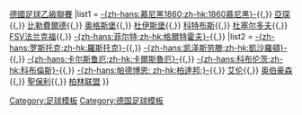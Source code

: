 {{Navbox
|name = 德乙2009/10
|title = [[2009年至2010年德國足球乙級聯賽|2009/10年]]{{,}}[[德國足球乙級聯賽]]
|list1 = [[1860慕尼黑足球俱樂部|-{zh-hans:慕尼黑1860;zh-hk:1860慕尼黑}-]]{{,}} [[亚琛足球俱乐部|亞琛]]{{,}} [[比勒費爾德足球俱樂部|比勒費爾德]]{{,}} [[奥格斯堡足球俱乐部|奧格斯堡]]{{,}} [[杜伊斯堡足球俱樂部|杜伊斯堡]]{{,}} [[科特布斯足球俱樂部|科特布斯]]{{,}} [[杜塞尔多夫足球俱乐部|杜塞尔多夫]]{{,}} [[FSV法兰克福|FSV法兰克福]]{{,}} [[菲尔特足球俱乐部|-{zh-hans:菲尔特;zh-hk:格爾特霍夫}-]]{{,}} 
|list2 = [[汉莎罗斯托克足球俱乐部|-{zh-hans:罗斯托克;zh-hk:羅斯托克}-]]{{,}} [[凯泽斯劳滕足球俱乐部|-{zh-hans:凯泽斯劳滕;zh-hk:凱沙羅頓}-]]{{,}} [[卡尔斯鲁厄体育俱乐部|-{zh-hans:卡尔斯鲁厄;zh-hk:卡爾斯魯厄}-]]{{,}} [[科布伦茨足球俱乐部|-{zh-hans:科布伦茨;zh-hk:科布倫斯}-]]{{,}} [[帕德博恩07足球俱乐部|-{zh-hans:帕德博恩; zh-hk:柏達邦;}-]]{{,}} [[红白艾伦足球俱乐部|艾伦]]{{,}} [[红白奥伯豪森足球俱乐部|奥伯豪森]]{{,}} [[聖保利足球俱樂部|聖保利]]{{,}} 
[[柏林联盟足球俱乐部|柏林联盟]] 
}}
<noinclude>
[[Category:足球模板]]
[[Category:德国足球模板]]
</noinclude>